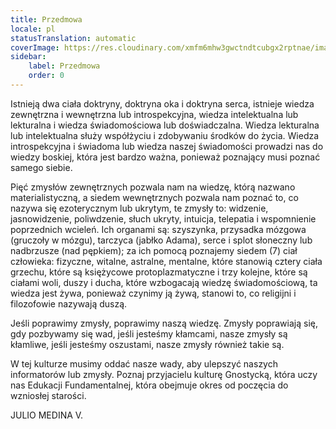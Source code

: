 ```yaml
---
title: Przedmowa
locale: pl
statusTranslation: automatic
coverImage: https://res.cloudinary.com/xmfm6mhw3gwctndtcubgx2rptnae/image/upload/v1741354450/small_cover_introduccion_a_la_gnosis_57a3fc8d72.webp
sidebar:
    label: Przedmowa
    order: 0
---
```

Istnieją dwa ciała doktryny, doktryna oka i doktryna serca, istnieje wiedza zewnętrzna i wewnętrzna lub introspekcyjna, wiedza intelektualna lub lekturalna i wiedza świadomościowa lub doświadczalna. Wiedza lekturalna lub intelektualna służy współżyciu i zdobywaniu środków do życia. Wiedza introspekcyjna i świadoma lub wiedza naszej świadomości prowadzi nas do wiedzy boskiej, która jest bardzo ważna, ponieważ poznający musi poznać samego siebie.

Pięć zmysłów zewnętrznych pozwala nam na wiedzę, którą nazwano materialistyczną, a siedem wewnętrznych pozwala nam poznać to, co nazywa się ezoterycznym lub ukrytym, te zmysły to: widzenie, jasnowidzenie, poliwdzenie, słuch ukryty, intuicja, telepatia i wspomnienie poprzednich wcieleń. Ich organami są: szyszynka, przysadka mózgowa (gruczoły w mózgu), tarczyca (jabłko Adama), serce i splot słoneczny lub nadbrzusze (nad pępkiem); za ich pomocą poznajemy siedem (7) ciał człowieka: fizyczne, witalne, astralne, mentalne, które stanowią cztery ciała grzechu, które są księżycowe protoplazmatyczne i trzy kolejne, które są ciałami woli, duszy i ducha, które wzbogacają wiedzę świadomościową, ta wiedza jest żywa, ponieważ czynimy ją żywą, stanowi to, co religijni i filozofowie nazywają duszą.

Jeśli poprawimy zmysły, poprawimy naszą wiedzę. Zmysły poprawiają się, gdy pozbywamy się wad, jeśli jesteśmy kłamcami, nasze zmysły są kłamliwe, jeśli jesteśmy oszustami, nasze zmysły również takie są.

W tej kulturze musimy oddać nasze wady, aby ulepszyć naszych informatorów lub zmysły. Poznaj przyjacielu kulturę Gnostycką, która uczy nas Edukacji Fundamentalnej, która obejmuje okres od poczęcia do wzniosłej starości.

JULIO MEDINA V.
